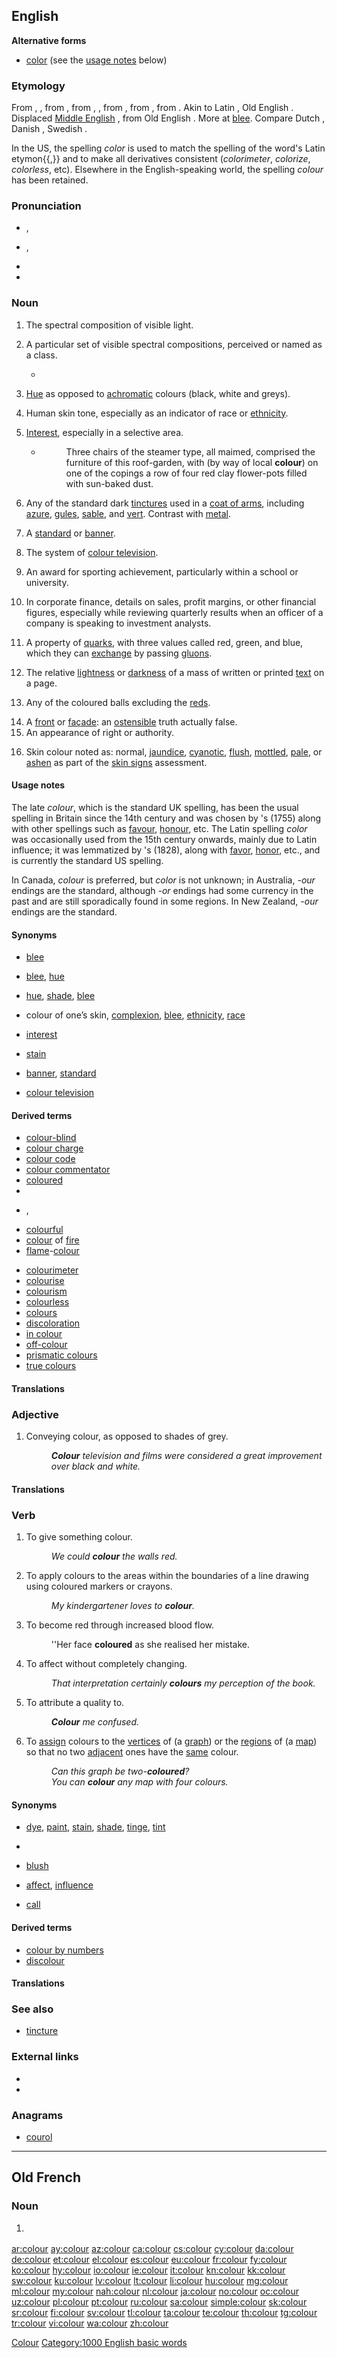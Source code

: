 ==English==
<!--If you edit this entry, please also edit [[color]] to ensure these two entries remain synchronized.-->[[Category:English synchronized entries|Colour]]
{{wikipedia|Color}}
{{picdic
|image=Color circle (hue-sat).png
|width=310
|labels=
{{picdiclabel|color=FF0000|fontsize=18|posx=100|posy=60|link=red|align=left|lang=en}}
{{picdiclabel|color=FFA500|fontsize=18|posx=100|posy=80|link=orange|align=left|lang=en}}
{{picdiclabel|color=FFFF00|fontsize=18|posx=100|posy=100|link=yellow|align=left|lang=en}}
{{picdiclabel|color=7FFF00|fontsize=18|posx=100|posy=120|link=green|align=left|lang=en}}
{{picdiclabel|color=0000FF|fontsize=18|posx=100|posy=140|link=blue|align=left|lang=en}}
{{picdiclabel|color=8F00FF|fontsize=18|posx=100|posy=160|link=violet|align=left|lang=en}}
{{picdiclabel|color=000000|fontsize=18|posx=100|posy=180|link=black|align=left|lang=en}}
{{picdiclabel|color=2F4F4F|fontsize=18|posx=100|posy=200|link=grey|align=left|lang=en}}
{{picdiclabel|color=FFFFFF|fontsize=18|posx=100|posy=220|link=white|align=left|lang=en}}
|detail1=Click on labels in the image
}}

'''Alternative forms'''
* [[color]] {{qualifier|US}} (see the [[#Usage notes|usage notes]] below)

===Etymology===
From {{etyl|enm|en}} {{term|color|lang=enm}}, {{m|enm|colour}}, from {{etyl|xno|en}} {{term|colur|lang=fro}}, from {{etyl|fro|en}} {{term|colour|lang=fro}}, {{term|color|lang=fro}}, from {{etyl|la|en}} {{term|color|lang=la}}, from {{etyl|itc-ola|en}} {{m|itc-ola|colos||covering}}, from {{etyl|ine-pro|en}} {{m|ine-pro|*ḱel-||to cover, conceal}}. Akin to Latin {{m|la|cēlō||I hide, conceal}}, Old English {{m|ang|helan}} {{gloss|"to conceal, cover, hide"; see {{l/en|hele}}}}. Displaced [[Middle English]] {{term|blee||colour|lang=enm}}, from Old English {{m|ang|blēo}}. More at [[blee]]. Compare Dutch {{m|nl|kleur||color}}, Danish {{m|da|kulør||color}}, Swedish {{m|sv|kulör||color}}.

In the US, the spelling ''color'' is used to match the spelling of the word's Latin etymon{{,}} and to make all derivatives consistent (''colorimeter'', ''colorize'', ''colorless'', etc). Elsewhere in the English-speaking world, the spelling ''colour'' has been retained.

===Pronunciation===
* {{a|UK}} {{enPR|kŭl'ə(r)}}, {{IPA|/ˈkʌl.ə(ɹ)/|lang=en}}
* {{a|US}} {{enPR|kŭl'ər}}, {{IPA|/ˈkʌl.ɚ/|lang=en}}
* {{audio|en-us-color.ogg|Audio (US)|lang=en}}<!--yes this file uses the other spelling, but you can't hear spelling!-->
* {{rhymes|ʌlə(ɹ)|lang=en}}

===Noun===
{{en-noun|~}} {{tcx|British spelling|AU|NZ|lang=en}}

# {{lb|en|uncountable}} The spectral composition of visible light.
#: {{ux|en|Humans and birds can perceive '''colour'''.}}
# {{lb|en|countable}} A particular set of visible spectral compositions, perceived or named as a class.
#: {{ux|en|Most languages have names for the '''colours''' black, white, red, and green.}}
#* {{quote-book|year=1918|author={{w|W. B. Maxwell}}|chapter=5
|title=[http://openlibrary.org/works/OL1097634W The Mirror and the Lamp]
|passage=Here, in the transept and choir, where the service was being held, one was conscious every moment of an increasing brightness; '''colours''' glowing vividly beneath the circular chandeliers, and the rows of small lights on the choristers' desks flashed and sparkled in front of the boys' faces, deep linen collars, and red neckbands.}}
# {{lb|en|uncountable}} [[hue|Hue]] as opposed to [[achromatic]] colours (black, white and greys).
#: {{ux|en|He referred to the white flag as one "drained of all '''colour'''".}}
# {{lb|en|uncountable}} Human skin tone, especially as an indicator of race or [[ethnicity]].
#: {{ux|en|'''Colour''' has been a sensitive issue in many societies.}}
# {{lb|en|figuratively}} [[interest|Interest]], especially in a selective area.
#: {{ux|en|a bit of local '''colour'''}}
#* {{RQ:Vance Nobody|I}}
#*: Three chairs of the steamer type, all maimed, comprised the furniture of this roof-garden, with (by way of local '''colour''') on one of the copings a row of four red clay flower-pots filled with sun-baked dust{{nb...}}.
# {{lb|en|heraldry}} Any of the standard dark [[tincture]]s used in a [[coat of arms]], including [[azure]], [[gules]], [[sable]], and [[vert]]. Contrast with [[metal]].
# {{lb|en|in the plural}} A [[standard]] or [[banner]].
#: {{ux|en|The loss of their '''colours''' destroyed the regiment's morale.}}
# The system of [[colour television]].
#: {{ux|en|This film is broadcast in '''colour'''.}}
# {{lb|en|in the plural}} An award for sporting achievement, particularly within a school or university.
#: {{ux|en|He was awarded '''colours''' for his football.}}
# In corporate finance, details on sales, profit margins, or other financial figures, especially while reviewing quarterly results when an officer of a company is speaking to investment analysts.
#: {{ux|en|Could you give me some '''colour''' with regards to which products made up the mix of revenue for this quarter?}}
# {{lb|en|physics}} A property of [[quark]]s, with three values called red, green, and blue, which they can [[exchange]] by passing [[gluon]]s.
# {{lb|en|typography}} The relative [[lightness]] or [[darkness]] of a mass of written or printed [[text]] on a page.
# {{lb|en|snooker}} Any of the coloured balls excluding the [[red]]s.
# A [[front]] or [[façade]]: an [[ostensible]] truth actually false.<!-- {{rfex|also needs better-worded definition}}-->
# An appearance of right or authority.
#: {{ux|en|Under '''colour''' of law, he managed to bilk taxpayers of millions of dollars.}}
# {{lb|en|medicine}} Skin colour noted as: normal, [[jaundice]], [[cyanotic]], [[flush]], [[mottled]], [[pale]], or [[ashen]] as part of the [[skin signs]] assessment.

====Usage notes====
The late {{etyl|xno|en}} ''colour'', which is the standard UK spelling, has been the usual spelling in Britain since the 14th century and was chosen by {{w|Samuel Johnson|Dr. Johnson}}'s ''{{w|A Dictionary of the English Language|Dictionary of the English Language}}'' (1755) along with other {{etyl|xno|en}} spellings such as [[favour]], [[honour]], etc. The Latin spelling ''color'' was occasionally used from the 15th century onwards, mainly due to Latin influence; it was lemmatized by {{w|Noah Webster|Webster}}'s ''{{w|Webster's Dictionary|American Dictionary of the English Language}}'' (1828), along with [[favor]], [[honor]], etc., and is currently the standard US spelling.

In Canada, ''colour'' is preferred, but ''color'' is not unknown; in Australia, ''-our'' endings are the standard, although ''-or'' endings had some currency in the past and are still sporadically found in some regions. In New Zealand, ''-our'' endings are the standard.

====Synonyms====
* {{sense|spectral composition of visible light}} [[blee]]
* {{sense|particular set named as a class}} [[blee]], [[hue]]
* {{sense|hue, as opposed to achromatic colours}} [[hue]], [[shade]], [[blee]]
* {{sense|human skin tone as an indicator of race or ethnicity}} colour of one’s skin, [[complexion]], [[blee]], [[ethnicity]], [[race]]
* {{sense|interest, especially in a selective area}} [[interest]]
* {{sense|dark tincture}} [[stain]]
* {{sense|standard or banner}} [[banner]], [[standard]]
* {{sense|colour television}} [[colour television]]

====Derived terms====
{{der-top|terms derived from ''colour'' (noun)}}
* [[colour-blind]]
* [[colour charge]]
* [[colour code]]
* [[colour commentator]]
* [[coloured]]
* {{l|en|colourfast}}
* {{l|en|colour fastness}}, {{l|en|colourfastness}}
* [[colourful]]
* [[colour]] of [[fire]]
* [[flame]]-[[colour]]
{{der-mid}}
* [[colourimeter]]
* [[colourise]]
* [[colourism]]
* [[colourless]]
* [[colours]]
* [[discoloration]]
* [[in colour]]
* [[off-colour]]
* [[prismatic colours]]
* [[true colours]]
{{der-bottom}}

====Translations====
{{trans-see|colour|color}}

===Adjective===
{{en-adj|-}} {{term-context|AU|Canada|Ireland|NZ|UK|lang=en}}

# Conveying colour, as opposed to shades of grey.
#: '''''Colour''' television and films were considered a great improvement over black and white.''

====Translations====
{{trans-see|colour|color}}

===Verb===
{{en-verb}} {{term-context|AU|Canada|NZ|UK|lang=en}}

# To give something colour.
#: ''We could '''colour''' the walls red.''
# {{context|intransitive|lang=en}} To apply colours to the areas within the boundaries of a line drawing using coloured markers or crayons.
#: ''My kindergartener loves to '''colour'''.''
# {{context|of a face|lang=en}} To become red through increased blood flow.
#: ''Her face '''coloured''' as she realised her mistake.
# To affect without completely changing.
#: ''That interpretation certainly '''colours''' my perception of the book.''
# {{context|informal|lang=en}} To attribute a quality to.
#: '''''Colour''' me confused.''
# {{context|mathematics|lang=en}} To [[assign]] colours to the [[vertex|vertices]] of (a [[graph]]) or the [[region]]s of (a [[map]]) so that no two [[adjacent]] ones have the [[same]] colour.
#: ''Can this graph be two-'''coloured'''?''
#: ''You can '''colour''' any map with four colours.''

====Synonyms====
* {{qualifier|give something colour}} [[dye]], [[paint]], [[stain]], [[shade]], [[tinge]], [[tint]]
* {{qualifier|apply colours within boundaries of a line drawing}}<!--can this be used intransitively? [[colour in]]-->
* {{qualifier|of a face, become red}} [[blush]]
* {{qualifier|affect without completely changing}} [[affect]], [[influence]]
* {{qualifier|attribute a quality to}} [[call]]

====Derived terms====
* [[colour by numbers]]
* [[discolour]]

====Translations====
{{trans-see|colour|color}}

===See also===
{{table:colors/en}}
* [[tincture]]

===External links===
* {{pedialite|dab=Color (disambiguation)}}
* {{commonslite|Colors}}

===Anagrams===
* [[courol#English|courol]]

[[Category:1000 English basic words]]

----

==Old French==

===Noun===
{{fro-noun|f}}

# {{cx|Anglo-Norman|lang=fro}} {{alt form of|color|lang=fro}}

[[ar:colour]]
[[ay:colour]]
[[az:colour]]
[[ca:colour]]
[[cs:colour]]
[[cy:colour]]
[[da:colour]]
[[de:colour]]
[[et:colour]]
[[el:colour]]
[[es:colour]]
[[eu:colour]]
[[fr:colour]]
[[fy:colour]]
[[ko:colour]]
[[hy:colour]]
[[io:colour]]
[[ie:colour]]
[[it:colour]]
[[kn:colour]]
[[kk:colour]]
[[sw:colour]]
[[ku:colour]]
[[lv:colour]]
[[lt:colour]]
[[li:colour]]
[[hu:colour]]
[[mg:colour]]
[[ml:colour]]
[[my:colour]]
[[nah:colour]]
[[nl:colour]]
[[ja:colour]]
[[no:colour]]
[[oc:colour]]
[[uz:colour]]
[[pl:colour]]
[[pt:colour]]
[[ru:colour]]
[[sa:colour]]
[[simple:colour]]
[[sk:colour]]
[[sr:colour]]
[[fi:colour]]
[[sv:colour]]
[[tl:colour]]
[[ta:colour]]
[[te:colour]]
[[th:colour]]
[[tg:colour]]
[[tr:colour]]
[[vi:colour]]
[[wa:colour]]
[[zh:colour]]